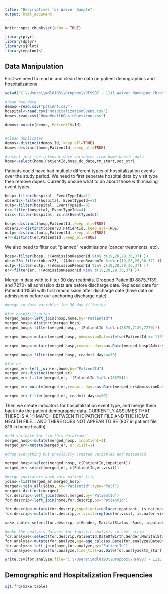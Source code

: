 ---
title: "Descriptives for Waiver Sample"
output: html_document
---

```{r setup, include=FALSE}
knitr::opts_chunk$set(echo = TRUE)
```

```{r, message=FALSE}
library(plyr)
library(dplyr)
library(sjPlot)
library(eeptools)
```


## Data Manipulation
First we need to read in and clean the data on patient demographics and hospitalizations 

```{r }

setwd("C:\\Users\\mdl0193\\Dropbox\\RF9987 - 1115 Waiver Managing Chronically Ill Medicaid Patients Using Interventional Telehealth\\waiverEvaluation\\data\\dbo_CSV")

#read raw data
demos<-read.csv("patient.csv")
hospital<-read.csv("HospitalizationEvent.csv")
home<-read.csv("HomeHealthOasisQuestion.csv")

demos<-mutate(demos, PatientId=Id)


#clean duplicates
demos<-distinct(demos,Id,.keep_all=TRUE)
home<-distinct(home,PatientId,.keep_all=TRUE)

#select just the relevant date variables from home health data
home<-select(home,PatientId,hosp_dc_date,tm_start,soc_str)

```


Patients could have had multiple different types of hospitalization events over the study period. We need to first seperate hospital data by visit type then remove dupes. Currently unsure what to do about those with missing event types. 

```{r}
hosp<-filter(hospital, EventTypeId==1)
obser23<-filter(hospital, EventTypeId==2)
outp<-filter(hospital, EventTypeId==3)
er<-filter(hospital, EventTypeId==4)
miss<-filter(hospital, is.na(EventTypeId))

hosp<-distinct(hosp,PatientId,.keep_all=TRUE)
obser23<-distinct(obser23,PatientId,.keep_all=TRUE)
outp<-distinct(outp,PatientId,.keep_all=TRUE)
er<-distinct(er,PatientId,.keep_all=TRUE)
```


We also need to filter out "planned" readmissions (cancer treatments, etc). 
```{r}
hosp<-filter(hosp, !(AdmissionReasonId %in% c(19,28,29,36,37) ))
obser23<-filter(obser23, !(AdmissionReasonId %in% c(19,28,29,36,37) ))
outp<-filter(outp, !(AdmissionReasonId %in% c(19,28,29,36,37) ))
er<-filter(er, !(AdmissionReasonId %in% c(19,28,29,36,37) ))
```


Merge in data with to filter 30 day readmits. 
Dropped PatientID 8875,7139, and 7270- all admission data are before discharge date. 
Replaced date for PatientId 11556 with first readmission after discharge date (have data on admissions before our anchoring discharge date)

```{r}


#merge in date variables for 30 day filtering

#for hospitilization
merged_hosp<-left_join(hosp,home,by="PatientId")
merged_hosp<-distinct(merged_hosp)
merged_hosp<-filter(merged_hosp, !(PatientId %in% c(8875,7139,7270)))

merged_hosp<-mutate(merged_hosp, AdmissionDate=ifelse(PatientId == 11556, "2016-10-02", as.character(AdmissionDate)))

merged_hosp<-mutate(merged_hosp,readmit_days=as.Date(merged_hosp$AdmissionDate)-as.Date(merged_hosp$hosp_dc_date,format="%m/%d/%Y"))

merged_hosp<-filter(merged_hosp, readmit_days<=30)

#for er
merged_er<-left_join(er,home,by="PatientId")
merged_er<-distinct(merged_er)
merged_er<-filter(merged_er, !(PatientId %in% c(8875)))

merged_er<-mutate(merged_er,readmit_days=as.Date(merged_er$AdmissionDate)-as.Date(merged_er$hosp_dc_date,format="%m/%d/%Y"))

merged_er<-filter(merged_er, readmit_days<=30)

```

Then we create indicators for hospitalization event type, and merge them back into the patient demographic data. CURRENTLY ASSUMES THAT THERE IS A 1:1 MATCH BETWEEN THE PATIENT FILE AND THE HOME HEALTH FILE... AND THERE DOES NOT APPEAR TO BE (807 in patient file, 816 in home health)

```{r}
#add variable for "in this dataframe"
merged_hosp<-mutate(merged_hosp, inpatient=1)
merged_er<-mutate(merged_er, er.visit=1)

#drop everything but previously created variables and patientid

merged_hosp<-select(merged_hosp, c(PatientId,inpatient))
merged_er<-select(merged_er, c(PatientId,er.visit))

#merge indicators back into patient file
joins<-list(merged_er,merged_hosp)
merged<-join_all(joins, by="PatientId",type="full")
merged<-distinct(merged)
for.descrip<-left_join(demos,merged,by="PatientId")
for.descrip<-left_join(home,for.descrip,by="PatientId")

for.descrip<-mutate(for.descrip,inpatient=replace(inpatient, is.na(inpatient), 0))
for.descrip<-mutate(for.descrip,er.visit=replace(er.visit, is.na(er.visit), 0))

make.table<-select(for.descrip, c(Gender, MaritalStatus, Race, inpatient,er.visit))
```


```{r}
#make the analysis dataset for logistic analysis in next scrip
for.analyze<-select(for.descrip,PatientId,DateOfBirth,Gender,MaritalStatus,Race,PrimaryLanguage,er.visit,inpatient)
for.analyze<-mutate(for.analyze,age=age_calc(as.Date(for.analyze$DateOfBirth),Sys.Date(),units="years"))
for.analyze<-left_join(home,for.analyze,by="PatientId")
for.analyze<-mutate(for.analyze,time_till=as.Date(for.analyze$tm_start,format="%m/%d/%Y")-as.Date(for.analyze$hosp_dc_date,format="%m/%d/%Y"))

write.csv(for.analyze,file="C:\\Users\\mdl0193\\Dropbox\\RF9987 - 1115 Waiver Managing Chronically Ill Medicaid Patients Using Interventional Telehealth\\waiverEvaluation\\R\\WaiverAnalyze.csv")

```


## Demographic and Hospitalization Frequencies

```{r, echo=FALSE}
sjt.frq(make.table)

```

